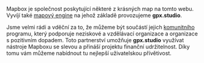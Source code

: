 Mapbox je společnost poskytující některé z krásných map na tomto webu.
Vyvíjí také <a href="https://github.com/mapbox/mapbox-gl-js" target="_blank">mapový engine</a> na jehož základě provozujeme **gpx.studio**.

Jsme velmi rádi a vděční za to, že můžeme být součástí jejich <a href="https://mapbox.com/community" target="_blank">komunitního</a> programu, který podporuje neziskové a vzdělávací organizace a organizace s pozitivním dopadem.
Toto partnerství umožňuje **gpx.studio** využívat nástroje Mapboxu se slevou a přináší projektu finanční udržitelnost. Díky tomu vám můžeme nabídnout tu nejlepší uživatelskou přívětivost.
